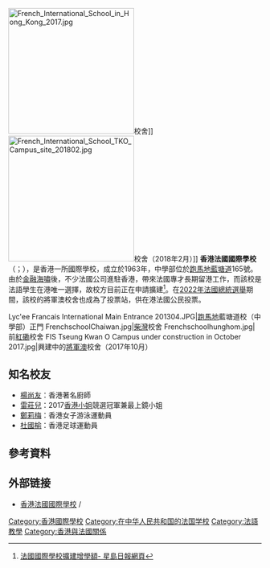 {{Coord|22.2611093|114.1916225|source:GoogleMaps|display=title}}
[[File:French_International_School_in_Hong_Kong_2017.jpg|250px]]校舍]]
[[File:French_International_School_TKO_Campus_site_201802.jpg|250px]]校舍（2018年2月）]]
'''香港法國國際學校'''（{{lang-en|French International School "Victor Segalen" of Hong Kong}}；{{lang-fr|Lycée français international Victor-Segalen}}），是香港一所國際學校，成立於1963年，中學部位於[[跑馬地|跑馬地]][[藍塘道|藍塘道]]165號。由於[[金融海嘯|金融海嘯]]後，不少法國公司進駐香港，帶來法國專才長期留港工作，而該校是法語學生在港唯一選擇，故校方目前正在申請擴建<ref>[https://web.archive.org/web/20121211124057/http://www.singtao.com/yesterday/loc/1207ao09.html 法國國際學校擴建增學額- 星島日報網頁]</ref>。在[[2022年法國總統選舉|2022年法國總統選舉]]期間，該校的將軍澳校舍也成為了投票站，供在港法國公民投票。

<gallery>
Lyc'ee Francais International Main Entrance 201304.JPG|[[跑馬地|跑馬地]]藍塘道校（中學部）正門
FrenchschoolChaiwan.jpg|[[柴灣|柴灣]]校舍
Frenchschoolhunghom.jpg|前[[紅磡|紅磡]]校舍
FIS Tseung Kwan O Campus under construction in October 2017.jpg|興建中的[[將軍澳|將軍澳]]校舍（2017年10月）
</gallery>

==知名校友==
*[[楊尚友|楊尚友]]：香港著名廚師
*[[雷莊兒|雷莊兒]]：2017[[香港小姐|香港小姐]]競選冠軍兼最上鏡小姐
*[[鄭莉梅|鄭莉梅]]：香港女子游泳運動員
*[[杜國榆|杜國榆]]：香港足球運動員

==參考資料== 	
{{reflist}}

==外部链接==
{{Commonscat|French International School of Hong Kong}}
* [http://www.fis.edu.hk/ 香港法國國際學校] {{en icon}}/{{fr icon}}
{{在香港的國際學校}}
[[Category:香港國際學校|Category:香港國際學校]]
[[Category:在中华人民共和国的法国学校|Category:在中华人民共和国的法国学校]]
[[Category:法語教學|Category:法語教學]]
[[Category:香港與法國關係|Category:香港與法國關係]]